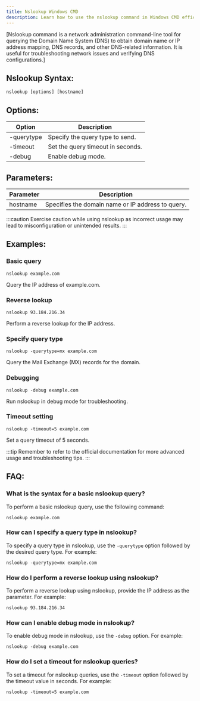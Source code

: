 ```yaml
---
title: Nslookup Windows CMD
description: Learn how to use the nslookup command in Windows CMD efficiently with examples and detailed explanations.
---
```

[Nslookup command is a network administration command-line tool for querying the Domain Name System (DNS) to obtain domain name or IP address mapping, DNS records, and other DNS-related information. It is useful for troubleshooting network issues and verifying DNS configurations.]

## Nslookup Syntax:
```console
nslookup [options] [hostname]
```

## Options:
| Option        | Description                            |
|---------------|----------------------------------------|
| -querytype    | Specify the query type to send.        |
| -timeout      | Set the query timeout in seconds.      |
| -debug        | Enable debug mode.                     |

## Parameters:
| Parameter     | Description                            |
|---------------|----------------------------------------|
| hostname      | Specifies the domain name or IP address to query.  |

:::caution
Exercise caution while using nslookup as incorrect usage may lead to misconfiguration or unintended results.
:::

## Examples:

### Basic query
```console
nslookup example.com
```
Query the IP address of example.com.

### Reverse lookup
```console
nslookup 93.184.216.34
```
Perform a reverse lookup for the IP address.

### Specify query type
```console
nslookup -querytype=mx example.com
```
Query the Mail Exchange (MX) records for the domain.

### Debugging
```console
nslookup -debug example.com
```
Run nslookup in debug mode for troubleshooting.

### Timeout setting
```console
nslookup -timeout=5 example.com
```
Set a query timeout of 5 seconds.

:::tip
Remember to refer to the official documentation for more advanced usage and troubleshooting tips.
:::

## FAQ:

### What is the syntax for a basic nslookup query?
To perform a basic nslookup query, use the following command:
```console
nslookup example.com
```

### How can I specify a query type in nslookup?
To specify a query type in nslookup, use the `-querytype` option followed by the desired query type. For example:
```console
nslookup -querytype=mx example.com
```

### How do I perform a reverse lookup using nslookup?
To perform a reverse lookup using nslookup, provide the IP address as the parameter. For example:
```console
nslookup 93.184.216.34
```

### How can I enable debug mode in nslookup?
To enable debug mode in nslookup, use the `-debug` option. For example:
```console
nslookup -debug example.com
```

### How do I set a timeout for nslookup queries?
To set a timeout for nslookup queries, use the `-timeout` option followed by the timeout value in seconds. For example:
```console
nslookup -timeout=5 example.com
```